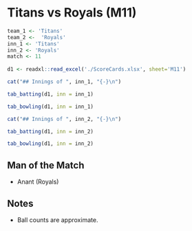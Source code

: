 # Titans vs Royals (M11) {-#match11}

```r
team_1 <- 'Titans'
team_2 <-  'Royals'
inn_1 <- 'Titans'
inn_2 <- 'Royals'
match <- 11
  
d1 <- readxl::read_excel('./ScoreCards.xlsx', sheet='M11')  
```

```r
cat("## Innings of ", inn_1, "{-}\n")
```
 
```r
tab_batting(d1, inn = inn_1)
```

```r
tab_bowling(d1, inn = inn_1)
```

```r
cat("## Innings of ", inn_2, "{-}\n")
```

```r
tab_batting(d1, inn = inn_2)
```

```r
tab_bowling(d1, inn = inn_2)
```


## Man of the Match {-}

+ Anant (Royals)

## Notes {-}
+ Ball counts are approximate.
